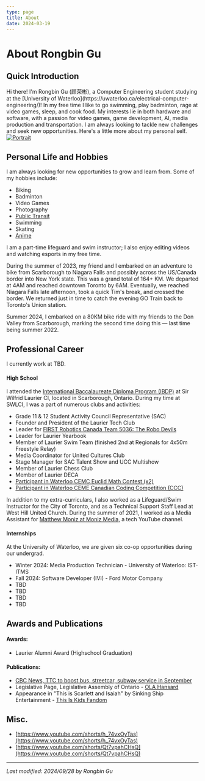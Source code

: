 ```yaml
---
type: page
title: About
date: 2024-03-19
---
```


# About Rongbin Gu


<Readingtime context="https://rongbin99.github.io/about" />

## Quick Introduction

<div className="flex">
    Hi there! I'm Rongbin Gu (顾荣彬), a Computer Engineering student studying at the [University of Waterloo](https://uwaterloo.ca/electrical-computer-engineering/)! In my free time I like to go swimming, play badminton, rage at video games, sleep, and cook food. My interests lie in both hardware and software, with a passion for video games, game development, AI, media production and transportation. I am always looking to tackle new challenges and seek new opportunities.
    Here's a little more about my personal self.
    <div className="relative h-full w-full p-4">
        <a href="https://www.linkedin.com/in/rongbin99/" target="_blank">
            <Image
            src="/me/E5Portrait.jpg"
            alt="Portrait"
            width={1000}
            height={1000}
            priority
            className="next-image absolute"
            />
        </a>
    </div>
</div>

## Personal Life and Hobbies
I am always looking for new opportunities to grow and learn from. Some of my hobbies include:
- Biking
- Badminton
- Video Games
- Photography
- [Public Transit](/posts/ttc)
- Swimming
- Skating
- [Anime](/posts/anime)

I am a part-time lifeguard and swim instructor; I also enjoy editing videos and watching esports in my free time. 

During the summer of 2023, my friend and I embarked on an adventure to bike from Scarborough to Niagara Falls and possibly across the US/Canada border into New York state. This was a grand total of 164+ KM. We departed at 4AM and reached downtown Toronto by 6AM. Eventually, we reached Niagara Falls late afternoon, took a quick Tim's break, and crossed the border. We returned just in time to catch the evening GO Train back to Toronto's Union station.

Summer 2024, I embarked on a 80KM bike ride with my friends to the Don Valley from Scarborough, marking the second time doing this — last time being summer 2022.


## Professional Career
I currently work at TBD.

#### High School
I attended the [International Baccalaureate Diploma Program (IBDP)](https://www.ibo.org/programmes/diploma-programme/) at Sir Wilfrid Laurier CI, located in Scarborough, Ontario. During my time at SWLCI, I was a part of numerous clubs and activities:
- Grade 11 & 12 Student Activity Council Representative (SAC)
- Founder and President of the Laurier Tech Club
- Leader for [FIRST Robotics Canada Team 5036: The Robo Devils](https://www.thebluealliance.com/team/5036/)
- Leader for Laurier Yearbook
- Member of Laurier Swim Team (finished 2nd at Regionals for 4x50m Freestyle Relay)
- Media Coordinator for United Cultures Club
- Stage Manager for SAC Talent Show and UCC Multishow
- Member of Laurier Chess Club
- Member of Laurier DECA
- [Participant in Waterloo CEMC Euclid Math Contest (x2)](https://www.cemc.uwaterloo.ca/contests/euclid.html)
- [Participant in Waterloo CEME Canadian Coding Competition (CCC)](https://cemc.uwaterloo.ca/contests/ccc-cco.html)

In addition to my extra-curriculars, I also worked as a Lifeguard/Swim Instructor for the City of Toronto, and as a Technical Support Staff Lead at West Hill United Church. During the summer of 2021, I worked as a Media Assistant for [Matthew Moniz at Moniz Media](https://www.youtube.com/@MatthewMoniz), a tech YouTube channel.

#### Internships
At the University of Waterloo, we are given six co-op opportunities during our undergrad.
- Winter 2024: Media Production Technician - University of Waterloo: IST-ITMS
- Fall 2024: Software Developer (IVI) - Ford Motor Company
- TBD
- TBD
- TBD
- TBD


## Awards and Publications
#### Awards:
- Laurier Alumni Award (Highschool Graduation)

#### Publications:
- [CBC News, TTC to boost bus, streetcar, subway service in September](https://www.cbc.ca/news/canada/toronto/ttc-bus-subway-service-1.7305914)
- Legislative Page, Legislative Assembly of Ontario - [OLA Hansard](https://www.ola.org/en/legislative-business/house-documents/parliament-42/session-1/2018-10-16/hansard#P447_87675)
- Appearance in "This is Scarlett and Isaiah" by Sinking Ship Entertainment - [This Is Kids Fandom](https://this-is-kids.fandom.com/wiki/Rongbin_Gu)


## Misc.
- [https://www.youtube.com/shorts/h_74vxOyTas](https://www.youtube.com/shorts/h_74vxOyTas)
- [https://www.youtube.com/shorts/Qt7vpahCHsQ](https://www.youtube.com/shorts/Qt7vpahCHsQ)

<hr />

*Last modified: 2024/09/28 by Rongbin Gu*